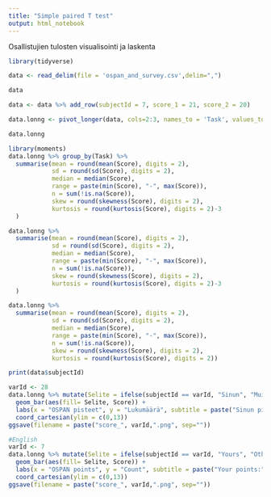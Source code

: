 ```yaml
---
title: "Simple paired T test"
output: html_notebook
---
```


Osallistujien tulosten visualisointi ja laskenta

```r
library(tidyverse)
```

```r
data <- read_delim(file = 'ospan_and_survey.csv',delim=",")
```

```r
data
```
```r
data <- data %>% add_row(subjectId = 7, score_1 = 21, score_2 = 20)
```

```r
data.lonng <- pivot_longer(data, cols=2:3, names_to = 'Task', values_to = "Score")
```

```r
data.lonng
```

```r
library(moments)
data.lonng %>% group_by(Task) %>%
  summarise(mean = round(mean(Score), digits = 2),
            sd = round(sd(Score), digits = 2),
            median = median(Score),
            range = paste(min(Score), "-", max(Score)),
            n = sum(!is.na(Score)),
            skew = round(skewness(Score), digits = 2),
            kurtosis = round(kurtosis(Score), digits = 2)-3
  )

data.lonng %>% 
  summarise(mean = round(mean(Score), digits = 2),
            sd = round(sd(Score), digits = 2),
            median = median(Score),
            range = paste(min(Score), "-", max(Score)),
            n = sum(!is.na(Score)),
            skew = round(skewness(Score), digits = 2),
            kurtosis = round(kurtosis(Score), digits = 2)-3
  )

```
```r
data.lonng %>% 
  summarise(mean = round(mean(Score), digits = 2),
            sd = round(sd(Score), digits = 2),
            median = median(Score),
            range = paste(min(Score), "-", max(Score)),
            n = sum(!is.na(Score)),
            skew = round(skewness(Score), digits = 2),
            kurtosis = round(kurtosis(Score), digits = 2))
```

```r
print(data$subjectId)
```

```r

varId <- 28
data.lonng %>% mutate(Selite = ifelse(subjectId == varId, "Sinun", "Muiden")) %>% ggplot + aes(Score) +
  geom_bar(aes(fill= Selite, Score)) +
  labs(x = "OSPAN pisteet", y = "Lukumäärä", subtitle = paste("Sinun pisteesi:",data[data$subjectId == varId, "score_1"], "ja", data[data$subjectId == varId, "score_2"], ". Kaikkien pisteiden keskiarvo on 24.74(sd 5.29) ja mediaani 26.")) +
  coord_cartesian(ylim = c(0,13))
ggsave(filename = paste("score_", varId,".png", sep=""))
```
```r
#English
varId <- 7
data.lonng %>% mutate(Selite = ifelse(subjectId == varId, "Yours", "Others")) %>% ggplot + aes(Score) +
  geom_bar(aes(fill= Selite, Score)) +
  labs(x = "OSPAN points", y = "Count", subtitle = paste("Your points:",data[data$subjectId == varId, "score_1"], "and", data[data$subjectId == varId, "score_2"], ". Overall mean of the points was 24.74(sd 5.29) and median 26.")) +
  coord_cartesian(ylim = c(0,13))
ggsave(filename = paste("score_", varId,".png", sep=""))
```



